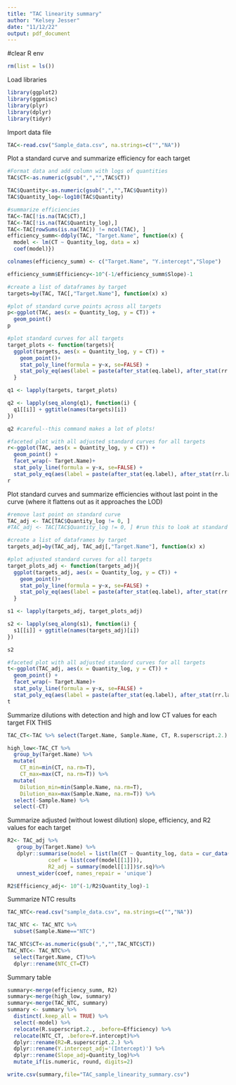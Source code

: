 ---
title: "TAC linearity summary"
author: "Kelsey Jesser"
date: "11/12/22"
output: pdf_document
---
#clear R env
```{r message=FALSE, warning=FALSE}
rm(list = ls())
```

Load libraries
```{r message=FALSE, warning=FALSE}
library(ggplot2)
library(ggpmisc)
library(plyr)
library(dplyr)
library(tidyr)
```

Import data file
```{r message=FALSE, warning=FALSE}
TAC<-read.csv("Sample_data.csv", na.strings=c("","NA"))
```

Plot a standard curve and summarize efficiency for each target
```{r message=FALSE, warning=FALSE}
#Format data and add column with logs of quantities
TAC$CT<-as.numeric(gsub(",","",TAC$CT))

TAC$Quantity<-as.numeric(gsub(",","",TAC$Quantity))
TAC$Quantity_log<-log10(TAC$Quantity)

#summarize efficiencies
TAC<-TAC[!is.na(TAC$CT),]
TAC<-TAC[!is.na(TAC$Quantity_log),]
TAC<-TAC[rowSums(is.na(TAC)) != ncol(TAC), ]
efficiency_summ<-ddply(TAC, "Target.Name", function(x) {
  model <- lm(CT ~ Quantity_log, data = x)
  coef(model)})

colnames(efficiency_summ) <- c("Target.Name", "Y.intercept","Slope")

efficiency_summ$Efficiency<-10^(-1/efficiency_summ$Slope)-1

#create a list of dataframes by target
targets=by(TAC, TAC[,"Target.Name"], function(x) x)

#plot of standard curve points across all targets
p<-ggplot(TAC, aes(x = Quantity_log, y = CT)) +
  geom_point()
p

#plot standard curves for all targets
target_plots <- function(targets){
  ggplot(targets, aes(x = Quantity_log, y = CT)) +
    geom_point()+
    stat_poly_line(formula = y~x, se=FALSE) +
    stat_poly_eq(aes(label = paste(after_stat(eq.label), after_stat(rr.label), sep = "*\", \"*")), formula= y~x, label.y=0.25)
  }

q1 <- lapply(targets, target_plots) 

q2 <- lapply(seq_along(q1), function(i) { 
  q1[[i]] + ggtitle(names(targets)[i])
})

q2 #careful--this command makes a lot of plots!

#faceted plot with all adjusted standard curves for all targets
r<-ggplot(TAC, aes(x = Quantity_log, y = CT)) +
  geom_point() +
  facet_wrap(~ Target.Name)+
  stat_poly_line(formula = y~x, se=FALSE) +
  stat_poly_eq(aes(label = paste(after_stat(eq.label), after_stat(rr.label), sep = "*\", \"*")), formula= y~x, label.y=20)
r
```

Plot standard curves and summarize efficiencies without last point in the curve (where it flattens out as it approaches the LOD)
```{r message=FALSE, warning=FALSE}
#remove last point on standard curve
TAC_adj <- TAC[TAC$Quantity_log != 0, ]
#TAC_adj <- TAC[TAC$Quantity_log != 0, ] #run this to look at standard curves without last two dilutions to improve efficencies of AMR gene assays and other targets with lower LODs

#create a list of dataframes by target
targets_adj=by(TAC_adj, TAC_adj[,"Target.Name"], function(x) x)

#plot adjusted standard curves for all targets
target_plots_adj <- function(targets_adj){
  ggplot(targets_adj, aes(x = Quantity_log, y = CT)) +
    geom_point()+
    stat_poly_line(formula = y~x, se=FALSE) +
    stat_poly_eq(aes(label = paste(after_stat(eq.label), after_stat(rr.label), sep = "*\", \"*")), formula= y~x, label.y=0.25)
  }

s1 <- lapply(targets_adj, target_plots_adj) 

s2 <- lapply(seq_along(s1), function(i) { 
  s1[[i]] + ggtitle(names(targets_adj)[i])
})

s2

#faceted plot with all adjusted standard curves for all targets
t<-ggplot(TAC_adj, aes(x = Quantity_log, y = CT)) +
  geom_point() +
  facet_wrap(~ Target.Name)+
  stat_poly_line(formula = y~x, se=FALSE) +
  stat_poly_eq(aes(label = paste(after_stat(eq.label), after_stat(rr.label), sep = "*\", \"*")), formula= y~x, label.y=20)
t

```

Summarize dilutions with detection and high and low CT values for each target FIX THIS
```{r message=FALSE, warning=FALSE}
TAC_CT<-TAC %>% select(Target.Name, Sample.Name, CT, R.superscript.2.)

high_low<-TAC_CT %>% 
  group_by(Target.Name) %>%
  mutate(
    CT_min=min(CT, na.rm=T),
    CT_max=max(CT, na.rm=T)) %>%
  mutate(
    Dilution_min=min(Sample.Name, na.rm=T), 
    Dilution_max=max(Sample.Name, na.rm=T)) %>%
  select(-Sample.Name) %>%
  select(-CT)
```

Summarize adjusted (without lowest dilution) slope, efficiency, and R2 values for each target 
```{r message=FALSE, warning=FALSE}
R2<- TAC_adj %>%
   group_by(Target.Name) %>%
   dplyr::summarise(model = list(lm(CT ~ Quantity_log, data = cur_data())),
             coef = list(coef(model[[1]])),
             R2_adj = summary(model[[1]])$r.sq)%>%
   unnest_wider(coef, names_repair = 'unique')

R2$Efficiency_adj<- 10^(-1/R2$Quantity_log)-1
```

Summarize NTC results
```{r message=FALSE, warning=FALSE}
TAC_NTC<-read.csv("sample_data.csv", na.strings=c("","NA"))

TAC_NTC <- TAC_NTC %>%
  subset(Sample.Name=="NTC")

TAC_NTC$CT<-as.numeric(gsub(",","",TAC_NTC$CT))
TAC_NTC<- TAC_NTC%>% 
  select(Target.Name, CT)%>%
  dplyr::rename(NTC_CT=CT)

```

Summary table
```{r message=FALSE, warning=FALSE}
summary<-merge(efficiency_summ, R2)
summary<-merge(high_low, summary)
summary<-merge(TAC_NTC, summary)
summary <- summary %>% 
  distinct(.keep_all = TRUE) %>%
  select(-model) %>%
  relocate(R.superscript.2., .before=Efficiency) %>%
  relocate(NTC_CT, .before=Y.intercept)%>%
  dplyr::rename(R2=R.superscript.2.) %>%
  dplyr::rename(Y.intercept_adj='(Intercept)') %>%
  dplyr::rename(Slope_adj=Quantity_log)%>%
  mutate_if(is.numeric, round, digits=2)

write.csv(summary,file="TAC_sample_linearity_summary.csv")
```
